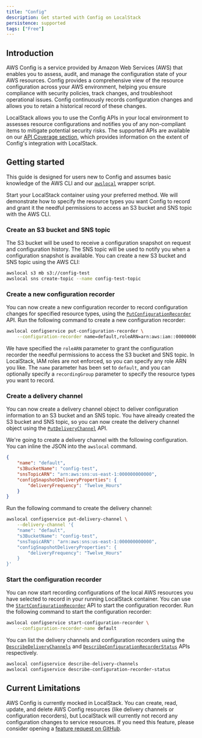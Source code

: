 ```yaml
---
title: "Config"
description: Get started with Config on LocalStack
persistence: supported
tags: ["Free"]
---
```



## Introduction

AWS Config is a service provided by Amazon Web Services (AWS) that enables you to assess, audit, and manage the configuration state of your AWS resources.
Config provides a comprehensive view of the resource configuration across your AWS environment, helping you ensure compliance with security policies, track changes, and troubleshoot operational issues.
Config continuously records configuration changes and allows you to retain a historical record of these changes.

LocalStack allows you to use the Config APIs in your local environment to assesses resource configurations and notifies you of any non-compliant items to mitigate potential security risks.
The supported APIs are available on our [API Coverage section](#api-coverage), which provides information on the extent of Config's integration with LocalStack.

## Getting started

This guide is designed for users new to Config and assumes basic knowledge of the AWS CLI and our [`awslocal`](https://github.com/localstack/awscli-local) wrapper script.

Start your LocalStack container using your preferred method.
We will demonstrate how to specify the resource types you want Config to record and grant it the needful permissions to access an S3 bucket and SNS topic with the AWS CLI.

### Create an S3 bucket and SNS topic

The S3 bucket will be used to receive a configuration snapshot on request and configuration history.
The SNS topic will be used to notify you when a configuration snapshot is available.
You can create a new S3 bucket and SNS topic using the AWS CLI:

```bash
awslocal s3 mb s3://config-test
awslocal sns create-topic --name config-test-topic
```

### Create a new configuration recorder

You can now create a new configuration recorder to record configuration changes for specified resource types, using the [`PutConfigurationRecorder`](https://docs.aws.amazon.com/config/latest/APIReference/API_PutConfigurationRecorder.html) API.
Run the following command to create a new configuration recorder:

```bash
awslocal configservice put-configuration-recorder \
    --configuration-recorder name=default,roleARN=arn:aws:iam::000000000000:role/config-role
```

We have specified the `roleARN` parameter to grant the configuration recorder the needful permissions to access the S3 bucket and SNS topic.
In LocalStack, IAM roles are not enforced, so you can specify any role ARN you like.
The `name` parameter has been set to `default`, and you can optionally specify a `recordingGroup` parameter to specify the resource types you want to record.

### Create a delivery channel

You can now create a delivery channel object to deliver configuration information to an S3 bucket and an SNS topic.
You have already created the S3 bucket and SNS topic, so you can now create the delivery channel object using the [`PutDeliveryChannel`](https://docs.aws.amazon.com/config/latest/APIReference/API_PutDeliveryChannel.html) API.

We're going to create a delivery channel with the following configuration.
You can inline the JSON into the `awslocal` command.

```json
{
    "name": "default",
    "s3BucketName": "config-test",
    "snsTopicARN": "arn:aws:sns:us-east-1:000000000000",
    "configSnapshotDeliveryProperties": {
        "deliveryFrequency": "Twelve_Hours"
    }
}
```

Run the following command to create the delivery channel:

```bash
awslocal configservice put-delivery-channel \
    --delivery-channel '{
    "name": "default",
    "s3BucketName": "config-test",
    "snsTopicARN": "arn:aws:sns:us-east-1:000000000000",
    "configSnapshotDeliveryProperties": {
        "deliveryFrequency": "Twelve_Hours"
    }
}'
```

### Start the configuration recorder

You can now start recording configurations of the local AWS resources you have selected to record in your running LocalStack container.
You can use the [`StartConfigurationRecorder`](https://docs.aws.amazon.com/config/latest/APIReference/API_StartConfigurationRecorder.html) API to start the configuration recorder.
Run the following command to start the configuration recorder:

```bash
awslocal configservice start-configuration-recorder \
    --configuration-recorder-name default
```

You can list the delivery channels and configuration recorders using the [`DescribeDeliveryChannels`](https://docs.aws.amazon.com/config/latest/APIReference/API_DescribeDeliveryChannels.html) and [`DescribeConfigurationRecorderStatus`](https://docs.aws.amazon.com/config/latest/APIReference/API_DescribeConfigurationRecorderStatus.html) APIs respectively.

```bash
awslocal configservice describe-delivery-channels
awslocal configservice describe-configuration-recorder-status
```

## Current Limitations

AWS Config is currently mocked in LocalStack.
You can create, read, update, and delete AWS Config resources (like delivery channels or configuration recorders),
but LocalStack will currently not record any configuration changes to service resources.
If you need this feature, please consider opening a [feature request on GitHub](https://github.com/localstack/localstack/issues/new).

